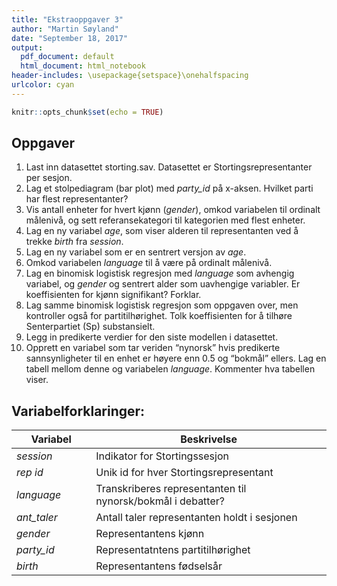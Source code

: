 ```yaml
---
title: "Ekstraoppgaver 3"
author: "Martin Søyland"
date: "September 18, 2017"
output:
  pdf_document: default
  html_document: html_notebook
header-includes: \usepackage{setspace}\onehalfspacing
urlcolor: cyan
---
```


```r
knitr::opts_chunk$set(echo = TRUE)
```

## Oppgaver
1. Last inn datasettet storting.sav. Datasettet er Stortingsrepresentanter per sesjon.
2. Lag et stolpediagram (bar plot) med *party_id* på x-aksen. Hvilket parti har flest representanter?
3. Vis antall enheter for hvert kjønn (*gender*), omkod variabelen til ordinalt målenivå, og sett referansekategori til kategorien med flest enheter.
4. Lag en ny variabel *age*, som viser alderen til representanten ved å trekke *birth* fra *session*.
5. Lag en ny variabel som er en sentrert versjon av *age*. 
6. Omkod variabelen *language* til å være på ordinalt målenivå.
7. Lag en binomisk logistisk regresjon med *language* som avhengig variabel, og *gender* og sentrert alder som uavhengige variabler. Er koeffisienten for kjønn signifikant? Forklar.
8. Lag samme binomisk logistisk regresjon som oppgaven over, men kontroller også for partitilhørighet. Tolk koeffisienten for å tilhøre Senterpartiet (Sp) substansielt.
9. Legg in predikerte verdier for den siste modellen i datasettet.
10. Opprett en variabel som tar veriden "nynorsk" hvis predikerte sannsynligheter til en enhet er høyere enn 0.5 og "bokmål" ellers. Lag en tabell mellom denne og variabelen *language*. Kommenter hva tabellen viser.


## Variabelforklaringer:

| **Variabel**          | **Beskrivelse**                                                   |
|-----------------------|-------------------------------------------------------------------|
| *session*             | Indikator for Stortingssesjon                                     |
| *rep id*              | Unik id for hver Stortingsrepresentant                            |
| *language*            | Transkriberes representanten til nynorsk/bokmål i debatter?       |
| *ant_taler*           | Antall taler representanten holdt i sesjonen                      |
| *gender*              | Representantens kjønn                                             |
| *party_id*            | Representatntens partitilhørighet                                 |
| *birth*               | Representantens fødselsår                                         |
